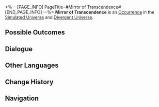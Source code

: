 <%-- [PAGE_INFO]
PageTitle=#Mirror of Transcendence#
[END_PAGE_INFO] --%>
{{Stub}}
{{Simulated Universe Event Infobox
|id            = 19501-12
|title         = 
|image         = Occurrence Default.png
|domains_su    = Unknown
|domains_swarm = Unknown
|domains_gng   = Unknown
|domains_du    = Unknown
|domains_und   = Unknown
|requirements  = 
|prev          = 
|next          = 
|characters    = 
|factions      = 
|order         = 053
|order_du      = 078
}}
'''Mirror of Transcendence''' is an [[Divergent Universe/Occurrence|Occurrence]] in the [[Simulated Universe]] and [[Divergent Universe]].

==Possible Outcomes==
{{Possible Outcomes
|choice_1 = Leave.
|result_1 = All three candle flames have been lit.
}}
<!--
==Gameplay Notes==
* 
-->
==Dialogue==
{{Dialogue Start}}
:{{tx}}
{{Dialogue End}}

==Other Languages==
{{Other Languages
|en   = Mirror of Transcendence
|zhs  = 超验之镜
|zht  = 超驗之鏡
|ja   = {{Rubi|超越|ちょうえつ}}の{{Rubi|鏡|かがみ}}
|ko   = 초월의 거울
|es   = Espejo de la Trascendencia
|fr   = Miroir de la transcendance
|ru   = Трансцендентальное зеркало
|th   = กระจกแจ้งประจักษ์
|vi   = Gương Siêu Việt
|de   = Spiegel der Transzendenz
|id   = Cermin Transenden
|pt   = Espelho da Transcendência
}}

==Change History==
{{Change History|null}}

==Navigation==
{{Occurrence Navbox}}